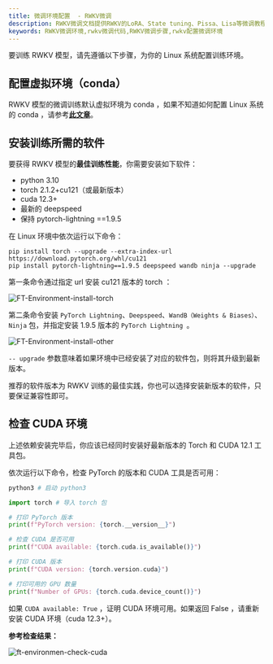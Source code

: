 ```yaml
---
title: 微调环境配置  - RWKV微调
description: RWKV微调文档提供RWKV的LoRA、State tuning、Pissa、Lisa等微调教程，通过微调RWKV模型，可以强化模型在特定任务上的表现，或者让模型扮演某个特定的角色。
keywords: RWKV微调环境,rwkv微调代码,RWKV微调步骤,rwkv配置微调环境
---
```



要训练 RWKV 模型，请先遵循以下步骤，为你的 Linux 系统配置训练环境。

##  配置虚拟环境（conda）

RWKV 模型的微调训练默认虚拟环境为 conda ，如果不知道如何配置 Linux 系统的 conda ，请参考[**此文章**](https://zhuanlan.zhihu.com/p/166102942)。

## 安装训练所需的软件

要获得 RWKV 模型的**最佳训练性能**，你需要安装如下软件：

- python 3.10
- torch 2.1.2+cu121（或最新版本）
- cuda 12.3+
- 最新的 deepspeed
- 保持 pytorch-lightning ==1.9.5

在 Linux 环境中依次运行以下命令：
```
pip install torch --upgrade --extra-index-url https://download.pytorch.org/whl/cu121
pip install pytorch-lightning==1.9.5 deepspeed wandb ninja --upgrade
```
第一条命令通过指定 url 安装 cu121 版本的 torch ： 

![FT-Environment-install-torch](./ft-environment-install-torch.png)

第二条命令安装 `PyTorch Lightning`、`Deepspeed`、`WandB（Weights & Biases）`、`Ninja` 包，并指定安装 1.9.5 版本的 `PyTorch Lightning `。

![FT-Environment-install-other](./ft-environment-install-other.png)

`-- upgrade` 参数意味着如果环境中已经安装了对应的软件包，则将其升级到最新版本。

<Callout type="info" emoji="ℹ️">
推荐的软件版本为 RWKV 训练的最佳实践，你也可以选择安装新版本的软件，只要保证兼容性即可。
</Callout>

## 检查 CUDA 环境

上述依赖安装完毕后，你应该已经同时安装好最新版本的 Torch 和 CUDA 12.1 工具包。

依次运行以下命令，检查 PyTorch 的版本和 CUDA 工具是否可用：
```python
python3 # 启动 python3

import torch # 导入 torch 包

# 打印 PyTorch 版本
print(f"PyTorch version: {torch.__version__}") 

# 检查 CUDA 是否可用
print(f"CUDA available: {torch.cuda.is_available()}")

# 打印 CUDA 版本
print(f"CUDA version: {torch.version.cuda}")

# 打印可用的 GPU 数量
print(f"Number of GPUs: {torch.cuda.device_count()}")

```

如果 `CUDA available: True` ，证明 CUDA 环境可用。如果返回 False ，请重新安装 CUDA 环境（cuda 12.3+）。

**参考检查结果：**

![ft-environmen-check-cuda](./ft-environmen-check-cuda.png)

